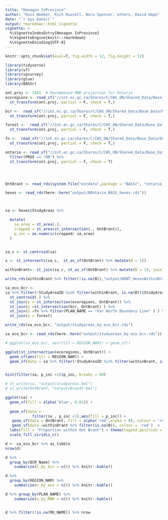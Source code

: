 ```yaml
---
title: "Hexagon InProvince"
author: "Russ Weeber, Rich Russell, Nora Spencer, others, David Hope"
date: "`r Sys.Date()`"
output: rmarkdown::html_vignette
vignette: >
  %\VignetteIndexEntry{Hexagon InProvince}
  %\VignetteEngine{knitr::rmarkdown}
  %\VignetteEncoding{UTF-8}
---
```



```r
knitr::opts_chunk$set(eval=T, fig.width = 12, fig.height = 12)

library(tidyverse)
library(sf)
library(spsurvey)
library(glue)
library(BASSr)

```

```r
ont.proj <- 3161  # Recommened MNR projection for Ontario
ecoregions <- read_sf("//int.ec.gc.ca/Shares/C/CWS_ON/Shared_Data/Base_Data/Natural_Frameworks/NationalEcolFramework/eco_reg_join.shp") %>%
  st_transform(ont.proj, partial = F, check = T,)

bcr <-  read_sf("//int.ec.gc.ca/Shares/C/CWS_ON/Shared_Data/Base_Data/Management_Frameworks/BCR_Planning_Regions/BCR_ON_boundaries/BCR_ON_boundaries.shp") %>% 
  st_transform(ont.proj, partial = F, check = T,)

forest <-  read_sf("//int.ec.gc.ca/Shares/C/CWS_ON/Shared_Data/Base_Data/Management_Frameworks/OMNR_FMU/aoupoly_g83.shp") %>% 
  st_transform(ont.proj, partial = F, check = T,)

fn <-  read_sf("//int.ec.gc.ca/shares/C/CWS_ON/Shared_Data/Base_Data/Ontario_Base_Data/OGDE/Non_EC_Data/005-economy/CA-ON/Land Use Plan Area, MNR/luplmnr.shp") %>% 
  st_transform(ont.proj, partial = F, check = T,)

ontario <- read_sf("//int.ec.gc.ca/Shares/C/CWS_ON/Shared_Data/Base_Data/Boundaries/Canada/canada.shp") %>%
  filter(PROV == "ON") %>%
  st_transform(ont.proj, partial = F, check = T)




OntBrant <- read_rds(system.file("extdata",package = "BASSr", "ontario_brandt.rds")) # From the BMS Ontario scripts

hexes <- read_rds(here::here("output/NOntario_BASS_hexes.rds"))



sa <- hexes$StudyAreas %>% 

  mutate(
    sa_area = st_area(.),
    cropped = st_area(st_intersection(., OntBrant)),
    p_inc = as.numeric(cropped/ sa_area)
  )


sa_c <- st_centroid(sa)

x <- st_intersects(sa_c,  st_as_sf(OntBrant) %>% mutate(B = 1))

withinBrant<- st_join(sa_c, st_as_sf(OntBrant) %>% mutate(B = 1), join = st_intersects)
```

```r
write_rds(withinBrant %>% filter(!is.na(B)),"output/NONT_HexesWithinBrant.rds")
```


```r
sa_eco_bcr <- 
sa %>% filter(!StudyAreaID %in% filter(withinBrant, is.na(B))$StudyAreaID) %>% 
  st_centroid(.) %>% 
  st_join(y = st_intersection(ecoregions, OntBrant)) %>% 
  st_join(y =st_intersection(bcr, OntBrant) ) %>%
  st_join(y =fn %>% filter(PLAN_NAME == "Far North Boundary Line" ) ) %>% 
  st_join(y = forest)

write_rds(sa_eco_bcr, "output/studyareas_by_eco_bcr.rds")
```


```r
sa_eco_bcr <- read_rds(here::here("output/studyareas_by_eco_bcr.rds"))

# ggplot(sa_eco_bcr, aes(fill = REGION_NAM)) + geom_sf()

ggplot(st_intersection(ecoregions, OntBrant)) + 
  geom_sf(aes(fill = REGION_NAM)) +
  geom_sf(data = sa %>% filter(!StudyAreaID %in% filter(withinBrant, is.na(B))$StudyAreaID) , fill = alpha("white", 0.))


hist(filter(sa, p_inc <1)$p_inc, breaks = 60)

# st_write(sa, "output/studyareas.kml")
# st_write(OntBrant, "output/Brandt.kml")

ggplot(sa) + 
  geom_sf(fill = alpha('blue', 0.01)) + 
   
  geom_sf(data =
            filter(sa , p_inc <1),aes(fill = p_inc)) + 
   geom_sf(data = OntBrant, fill = alpha('red',alpha = 0), colour = 'red') +
   geom_sf(data =withinBrant %>% filter(is.na(B)), colour = 'red')  +
  labs(fill = "Proportion within Ont Brant") + theme(legend.position = 'bottom') +
  scale_fill_viridis_c()

d <- sa_eco_bcr %>% as_tibble 
nrow(d)
```

```r
d %>%
  group_by(BCR_Name) %>%
    summarize(n_by_bcr = n()) %>% knitr::kable()
```

```r
d %>%
  group_by(REGION_NAM) %>%
    summarize(n_by_eco = n()) %>% knitr::kable()
```

```r

d %>% group_by(PLAN_NAME) %>%
    summarize(n_by_MNR = n()) %>% knitr::kable()



```


```r
d %>% filter(!is.na(MU_NAME)) %>% nrow
```

